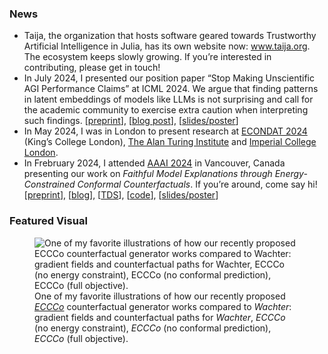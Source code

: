 ### News

- Taija, the organization that hosts software geared towards Trustworthy Artificial Intelligence in Julia, has its own website now: [www.taija.org](https://www.taija.org/). The ecosystem keeps slowly growing. If you're interested in contributing, please get in touch!
- In July 2024, I presented our position paper "Stop Making Unscientific AGI Performance Claims" at ICML 2024. We argue that finding patterns in latent embeddings of models like LLMs is not surprising and call for the academic community to exercise extra caution when interpreting such findings. [[preprint](https://arxiv.org/abs/2402.03962)], [[blog post](/blog/posts/spurious-sparks/index.qmd)], [[slides/poster](/content/talks/posts/2024-icml/index.qmd)]
- In May 2024, I was in London to present research at [ECONDAT 2024](/content/talks/posts/2024-econdat/) (King's College London), [The Alan Turing Institute](/content/talks/posts/2024-turing/) and [Imperial College London](/content/talks/posts/2024-imperial/). 
- In Frebruary 2024, I attended [AAAI 2024](https://aaai.org/aaai-conference/) in Vancouver, Canada presenting our work on *Faithful Model Explanations through Energy-Constrained Conformal Counterfactuals*. If you're around, come say hi! [[preprint](https://arxiv.org/abs/2312.10648)], [[blog](/blog/posts/eccco/index.qmd)], [[TDS](https://medium.com/towards-data-science/ecccos-from-the-black-box-c4bd6ef20263)], [[code](https://github.com/pat-alt/ECCCo.jl)], [[slides/poster](/content/talks/posts/2024-aaai/index.qmd)]

### Featured Visual

![One of my favorite illustrations of how our recently proposed [*ECCCo*](/blog/posts/eccco/index.qmd) counterfactual generator works compared to *Wachter*: gradient fields and counterfactual paths for *Wachter*, *ECCCo* (no energy constraint), *ECCCo* (no conformal prediction), *ECCCo* (full objective).](/blog/posts/eccco/www/poc_gradient_fields.png)